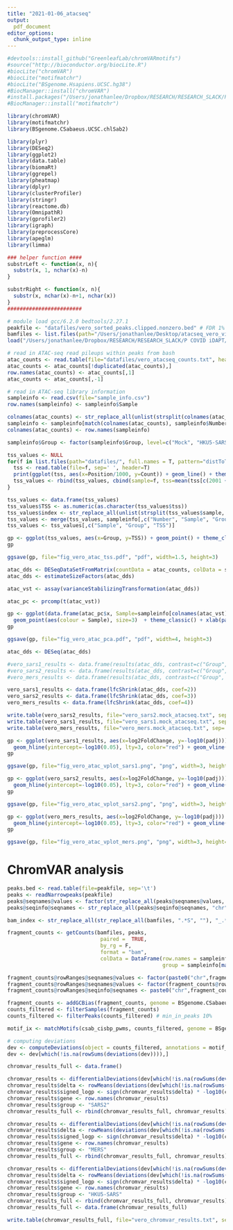 ```yaml
---
title: "2021-01-06_atacseq"
output:
  pdf_document
editor_options: 
  chunk_output_type: inline
---
```


```r
#devtools::install_github("GreenleafLab/chromVARmotifs")
#source("http://bioconductor.org/biocLite.R")
#biocLite("chromVAR")
#biocLite("motifmatchr")
#biocLite("BSgenome.Hsapiens.UCSC.hg38")
#BiocManager::install("chromVAR")
#install.packages("/Users/jonathanlee/Dropbox/RESEARCH/RESEARCH_SLACK/P COVID iDAPT/chlsab_bsgenome/BSgenome.CSabaeus.UCSC.chlSab2_1.0.0.tar.gz", repos = NULL, type="source")
#BiocManager::install("motifmatchr")

library(chromVAR)
library(motifmatchr)
library(BSgenome.CSabaeus.UCSC.chlSab2)

library(plyr)
library(DESeq2)
library(ggplot2)
library(data.table)
library(biomaRt)
library(ggrepel)
library(pheatmap)
library(dplyr)
library(clusterProfiler)
library(stringr)
library(reactome.db)
library(OmnipathR)
library(gprofiler2)
library(igraph)
library(preprocessCore)
library(apeglm)
library(limma)

### helper function ####
substrLeft <- function(x, n){
  substr(x, 1, nchar(x)-n)
}

substrRight <- function(x, n){
  substr(x, nchar(x)-n+1, nchar(x))
}
########################
```

```r
# module load gcc/6.2.0 bedtools/2.27.1
peakfile <- "datafiles/vero_sorted_peaks.clipped.nonzero.bed" # FDR 1% from macs2
bamfiles <- list.files(path="/Users/jonathanlee/Desktop/atacseq_vero_virus/",pattern=".bam", full.names=T)
load("/Users/jonathanlee/Dropbox/RESEARCH/RESEARCH_SLACK/P COVID iDAPT/motifs/csab_cisbp_pwms.rda")
```

```r
# read in ATAC-seq read pileups within peaks from bash
atac_counts <- read.table(file="datafiles/vero_atacseq_counts.txt", header=T)
atac_counts <- atac_counts[!duplicated(atac_counts),]
row.names(atac_counts) <- atac_counts[,1]
atac_counts <- atac_counts[,-1]

# read in ATAC-seq library information
sampleinfo <- read.csv(file="sample_info.csv")
row.names(sampleinfo) <- sampleinfo$Sample

colnames(atac_counts) <- str_replace_all(unlist(strsplit(colnames(atac_counts), "_"))[c(F,F,T)], "S", "")
sampleinfo <- sampleinfo[match(colnames(atac_counts), sampleinfo$Number),]
colnames(atac_counts) <- row.names(sampleinfo)

sampleinfo$Group <- factor(sampleinfo$Group, level=c("Mock", "HKU5-SARS", "SARS2", "MERS"))
```

```r
tss_values <- NULL
for(f in list.files(path="datafiles/", full.names = T, pattern="distToTSS.txt")){
  tss <- read.table(file=f, sep=' ', header=T)
  print(ggplot(tss, aes(x=Position/1000, y=Count)) + geom_line() + theme_classic() + ylim(c(0,2000)) + xlab("TSS Position (kb)") + ylab("# Reads")+ ggtitle(subset(sampleinfo, Number==str_replace_all(strsplit(f, "_")[[1]][3], "S", ""))$Sample) + theme(plot.title = element_text(size = 10))) 
  tss_values <- rbind(tss_values, cbind(sample=f, tss=mean(tss[c(2001 + seq(-5,5)),1])/mean(tss[1:200,1])))
}
```

```r
tss_values <- data.frame(tss_values)
tss_values$TSS <- as.numeric(as.character(tss_values$tss))
tss_values$index <- str_replace_all(unlist(strsplit(tss_values$sample, "_"))[c(F,F,T,F)], "S", "")
tss_values <- merge(tss_values, sampleinfo[,c("Number", "Sample", "Group")], by.x="index", by.y="Number")
tss_values <- tss_values[,c("Sample", "Group", "TSS")]
```

```r
gp <- ggplot(tss_values, aes(x=Group, y=TSS)) + geom_point() + theme_classic() + geom_hline(yintercept=0, lty=3) + xlab("") + ylab("TSS-to-Background\nInsertion Ratio") + theme(axis.text.x = element_text(angle = 90, vjust = 0.5, hjust=1))
gp

ggsave(gp, file="fig_vero_atac_tss.pdf", "pdf", width=1.5, height=3)
```

```r
atac_dds <- DESeqDataSetFromMatrix(countData = atac_counts, colData = sampleinfo, design = ~Group)
atac_dds <- estimateSizeFactors(atac_dds)
```

```r
atac_vst <- assay(varianceStabilizingTransformation(atac_dds))
```

```r
atac_pc <- prcomp(t(atac_vst))

gp <- ggplot(data.frame(atac_pc$x, Sample=sampleinfo[colnames(atac_vst),"Group"]), aes(PC1, PC2)) + 
  geom_point(aes(colour = Sample), size=3)  + theme_classic() + xlab(paste0("PC1 (", 100*summary(atac_pc)$importance[2,1], "% of variance)")) + ylab(paste0("PC2 (", 100*summary(atac_pc)$importance[2,2], "% of variance)")) + geom_vline(xintercept=0, lty=3, color="red")
gp

ggsave(gp, file="fig_vero_atac_pca.pdf", "pdf", width=4, height=3)
```

```r
atac_dds <- DESeq(atac_dds)
```

```r
#vero_sars1_results <- data.frame(results(atac_dds, contrast=c("Group", "HKU5-SARS", "Mock")))
#vero_sars2_results <- data.frame(results(atac_dds, contrast=c("Group", "SARS2", "Mock")))
#vero_mers_results <- data.frame(results(atac_dds, contrast=c("Group", "MERS", "Mock")))

vero_sars1_results <- data.frame(lfcShrink(atac_dds, coef=2))
vero_sars2_results <- data.frame(lfcShrink(atac_dds, coef=3))
vero_mers_results <- data.frame(lfcShrink(atac_dds, coef=4))
```

```r
write.table(vero_sars2_results, file="vero_sars2.mock_atacseq.txt", sep='\t', quote=F)
write.table(vero_sars1_results, file="vero_sars1.mock_atacseq.txt", sep='\t', quote=F)
write.table(vero_mers_results, file="vero_mers.mock_atacseq.txt", sep='\t', quote=F)
```

```r
gp <- ggplot(vero_sars1_results, aes(x=log2FoldChange, y=-log10(padj))) + geom_point(pch=20, color="lightgray", alpha=0.5, data=subset(subset(vero_sars1_results), padj > 0.05)) + geom_point(pch=20, color="skyblue", data=subset(subset(vero_sars1_results), padj < 0.05 & log2FoldChange > 0), alpha=0.5) + geom_point(pch=20, color="indianred", data=subset(subset(vero_sars1_results), padj < 0.05 & log2FoldChange < 0), alpha=0.5) + theme_classic() + geom_hline(yintercept=0, lty=3) + xlim(c(-5,5)) + ylim(c(0,120)) + 
  geom_hline(yintercept=-log10(0.05), lty=3, color="red") + geom_vline(xintercept=0, lty=3, color="red") + ylab("-Log10 FDR") + xlab("ATAC-seq Log2 Fold Change,\nVero HKU5-SARS vs. Mock")
gp

ggsave(gp, file="fig_vero_atac_vplot_sars1.png", "png", width=3, height=3)

gp <- ggplot(vero_sars2_results, aes(x=log2FoldChange, y=-log10(padj))) + geom_point(pch=20, color="lightgray", alpha=0.5, data=subset(subset(vero_sars2_results), padj > 0.05)) + geom_point(pch=20, color="skyblue", data=subset(subset(vero_sars2_results), padj < 0.05 & log2FoldChange > 0), alpha=0.5) + geom_point(pch=20, color="indianred", data=subset(subset(vero_sars2_results), padj < 0.05 & log2FoldChange < 0), alpha=0.5) + theme_classic() + geom_hline(yintercept=0, lty=3) + xlim(c(-5,5)) + ylim(c(0,120)) + 
  geom_hline(yintercept=-log10(0.05), lty=3, color="red") + geom_vline(xintercept=0, lty=3, color="red") + ylab("-Log10 FDR") + xlab("ATAC-seq Log2 Fold Change,\nVero SARS2 vs. Mock")
gp

ggsave(gp, file="fig_vero_atac_vplot_sars2.png", "png", width=3, height=3)

gp <- ggplot(vero_mers_results, aes(x=log2FoldChange, y=-log10(padj))) + geom_point(pch=20, color="lightgray", alpha=0.5, data=subset(subset(vero_mers_results), padj > 0.05)) + geom_point(pch=20, color="skyblue", data=subset(subset(vero_mers_results), padj < 0.05 & log2FoldChange > 0), alpha=0.5) + geom_point(pch=20, color="indianred", data=subset(subset(vero_mers_results), padj < 0.05 & log2FoldChange < 0), alpha=0.5) + theme_classic() + geom_hline(yintercept=0, lty=3) + xlim(c(-5,5)) + ylim(c(0,120)) + 
  geom_hline(yintercept=-log10(0.05), lty=3, color="red") + geom_vline(xintercept=0, lty=3, color="red") + ylab("-Log10 FDR") + xlab("ATAC-seq Log2 Fold Change,\nVero MERS vs. Mock")
gp

ggsave(gp, file="fig_vero_atac_vplot_mers.png", "png", width=3, height=3)
```

# ChromVAR analysis

```r
peaks.bed <- read.table(file=peakfile, sep='\t')
peaks <- readNarrowpeaks(peakfile)
peaks@seqnames@values <- factor(str_replace_all(peaks@seqnames@values, "chr", ""))
peaks@seqinfo@seqnames <- str_replace_all(peaks@seqinfo@seqnames, "chr", "")

bam_index <- str_replace_all(str_replace_all(bamfiles, ".*S", ""), "_.*","")

fragment_counts <- getCounts(bamfiles, peaks, 
                              paired =  TRUE, 
                              by_rg = F, 
                              format = "bam", 
                              colData = DataFrame(row.names = sampleinfo[match(bam_index, sampleinfo$Number),]$Sample,
                                                  group = sampleinfo[match(bam_index, sampleinfo$Number),]$Group))

fragment_counts@rowRanges@seqnames@values <- factor(paste0("chr",fragment_counts@rowRanges@seqnames@values))
fragment_counts@rowRanges@seqnames@values <- factor(fragment_counts@rowRanges@seqnames@values, levels=as.character(fragment_counts@rowRanges@seqnames@values))
fragment_counts@rowRanges@seqinfo@seqnames <- paste0("chr",fragment_counts@rowRanges@seqinfo@seqnames)

fragment_counts <- addGCBias(fragment_counts, genome = BSgenome.CSabaeus.UCSC.chlSab2)
counts_filtered <- filterSamples(fragment_counts)
counts_filtered <- filterPeaks(counts_filtered) # min_in_peaks 10%

motif_ix <- matchMotifs(csab_cisbp_pwms, counts_filtered, genome = BSgenome.CSabaeus.UCSC.chlSab2)

# computing deviations
dev <- computeDeviations(object = counts_filtered, annotations = motif_ix)
dev <- dev[which(!is.na(rowSums(deviations(dev)))),]
```

```r
chromvar_results_full <- data.frame()

chromvar_results <- differentialDeviations(dev[which(!is.na(rowSums(deviations(dev)))),c(1:4,9:12)], groups="group")
chromvar_results$delta <- rowMeans(deviations(dev[which(!is.na(rowSums(deviations(dev)))),])[,1:4]) - rowMeans(deviations(dev[which(!is.na(rowSums(deviations(dev)))),])[,9:12])
chromvar_results$signed_logp <- sign(chromvar_results$delta) * -log10(chromvar_results$p_value_adjusted)
chromvar_results$gene <- row.names(chromvar_results)
chromvar_results$group <- "SARS2"
chromvar_results_full <- rbind(chromvar_results_full, chromvar_results)

chromvar_results <- differentialDeviations(dev[which(!is.na(rowSums(deviations(dev)))),c(5:8,9:12)], groups="group")
chromvar_results$delta <- rowMeans(deviations(dev[which(!is.na(rowSums(deviations(dev)))),])[,5:8]) - rowMeans(deviations(dev[which(!is.na(rowSums(deviations(dev)))),])[,9:12])
chromvar_results$signed_logp <- sign(chromvar_results$delta) * -log10(chromvar_results$p_value_adjusted)
chromvar_results$gene <- row.names(chromvar_results)
chromvar_results$group <- "MERS"
chromvar_results_full <- rbind(chromvar_results_full, chromvar_results)

chromvar_results <- differentialDeviations(dev[which(!is.na(rowSums(deviations(dev)))),c(13:16,9:12)], groups="group")
chromvar_results$delta <- rowMeans(deviations(dev[which(!is.na(rowSums(deviations(dev)))),])[,13:16]) - rowMeans(deviations(dev[which(!is.na(rowSums(deviations(dev)))),])[,9:12])
chromvar_results$signed_logp <- sign(chromvar_results$delta) * -log10(chromvar_results$p_value_adjusted)
chromvar_results$gene <- row.names(chromvar_results)
chromvar_results$group <- "HKU5-SARS"
chromvar_results_full <- rbind(chromvar_results_full, chromvar_results)
chromvar_results_full <- data.frame(chromvar_results_full)
```

```r
write.table(chromvar_results_full, file="vero_chromvar_results.txt", sep='\t', row.names=F, quote=F)
```


